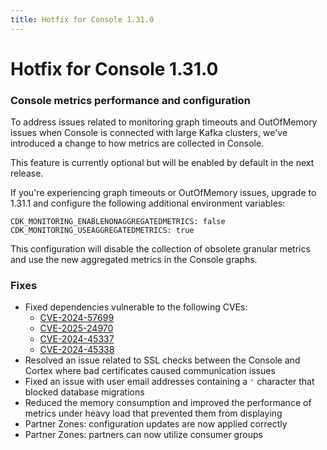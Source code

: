 ```yaml
---
title: Hotfix for Console 1.31.0
---
```


# Hotfix for Console 1.31.0


### Console metrics performance and configuration

To address issues related to monitoring graph timeouts and OutOfMemory issues when Console is connected with large Kafka clusters, we've introduced a change to how metrics are collected in Console.

This feature is currently optional but will be enabled by default in the next release.

If you're experiencing graph timeouts or OutOfMemory issues, upgrade to 1.31.1 and configure the following additional environment variables:

```
CDK_MONITORING_ENABLENONAGGREGATEDMETRICS: false
CDK_MONITORING_USEAGGREGATEDMETRICS: true
```

This configuration will disable the collection of obsolete granular metrics and use the new aggregated metrics in the Console graphs.

### Fixes
- Fixed dependencies vulnerable to the following CVEs:
  - [CVE-2024-57699](https://nvd.nist.gov/vuln/detail/CVE-2024-57699)
  - [CVE-2025-24970](https://nvd.nist.gov/vuln/detail/CVE-2025-24970)
  - [CVE-2024-45337](https://avd.aquasec.com/nvd/2024/cve-2024-45337/)
  - [CVE-2024-45338](https://avd.aquasec.com/nvd/2024/cve-2024-45338/)
- Resolved an issue related to SSL checks between the Console and Cortex where bad certificates caused communication issues
- Fixed an issue with user email addresses containing a `'` character that blocked database migrations
- Reduced the memory consumption and improved the performance of metrics under heavy load that prevented them from displaying
- Partner Zones: configuration updates are now applied correctly
- Partner Zones: partners can now utilize consumer groups
